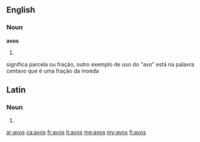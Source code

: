==English==

===Noun===
'''avos'''

# {{plural of|avo}}

significa parcela ou fração, outro exemplo de uso do "avo" está na palavra centavo que é uma fração da moeda

==Latin==

===Noun===
{{la-noun-form|avōs}}

# {{inflection of|avus|avus|acc|p|lang=la}}

[[ar:avos]]
[[ca:avos]]
[[fr:avos]]
[[it:avos]]
[[mg:avos]]
[[my:avos]]
[[fi:avos]]